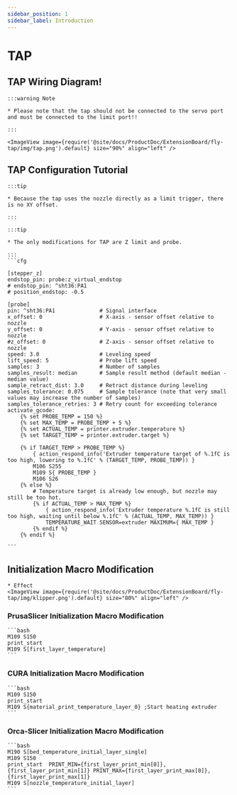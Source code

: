 ```yaml
---
sidebar_position: 1
sidebar_label: Introduction
---
```




# TAP

## TAP Wiring Diagram!

    :::warning Note

    * Please note that the tap should not be connected to the servo port and must be connected to the limit port!!

    :::

    <ImageView image={require('@site/docs/ProductDoc/ExtensionBoard/fly-tap/img/tap.png').default} size="90%" align="left" />


## TAP Configuration Tutorial


    :::tip

    * Because the tap uses the nozzle directly as a limit trigger, there is no XY offset.

    :::

    :::tip

    * The only modifications for TAP are Z limit and probe.

    :::
    ```cfg

    [stepper_z]
    endstop_pin: probe:z_virtual_endstop
    # endstop_pin: ^sht36:PA1  
    # position_endstop: -0.5        

    [probe]
    pin: ^sht36:PA1              # Signal interface
    x_offset: 0                  # X-axis - sensor offset relative to nozzle
    y_offset: 0                  # Y-axis - sensor offset relative to nozzle
    #z_offset: 0                 # Z-axis - sensor offset relative to nozzle
    speed: 3.0                   # Leveling speed
    lift_speed: 5                # Probe lift speed
    samples: 3                   # Number of samples
    samples_result: median       # Sample result method (default median - median value)
    sample_retract_dist: 3.0     # Retract distance during leveling
    samples_tolerance: 0.075     # Sample tolerance (note that very small values may increase the number of samples)
    samples_tolerance_retries: 3 # Retry count for exceeding tolerance
    activate_gcode:
        {% set PROBE_TEMP = 150 %}
        {% set MAX_TEMP = PROBE_TEMP + 5 %}
        {% set ACTUAL_TEMP = printer.extruder.temperature %}
        {% set TARGET_TEMP = printer.extruder.target %}

        {% if TARGET_TEMP > PROBE_TEMP %}
            { action_respond_info('Extruder temperature target of %.1fC is too high, lowering to %.1fC' % (TARGET_TEMP, PROBE_TEMP)) }
            M106 S255
            M109 S{ PROBE_TEMP }
            M106 S26
        {% else %}
            # Temperature target is already low enough, but nozzle may still be too hot.
            {% if ACTUAL_TEMP > MAX_TEMP %}
                { action_respond_info('Extruder temperature %.1fC is still too high, waiting until below %.1fC' % (ACTUAL_TEMP, MAX_TEMP)) }
                TEMPERATURE_WAIT SENSOR=extruder MAXIMUM={ MAX_TEMP }
            {% endif %}
        {% endif %}

    ```

## Initialization Macro Modification
    * Effect
    <ImageView image={require('@site/docs/ProductDoc/ExtensionBoard/fly-tap/img/klipper.png').default} size="80%" align="left" />

### PrusaSlicer Initialization Macro Modification 

    ```bash
    M109 S150
    print_start
    M109 S[first_layer_temperature]
    ```

### CURA Initialization Macro Modification

    ```bash
    M109 S150
    print_start
    M109 S{material_print_temperature_layer_0} ;Start heating extruder
    ```

### Orca-Slicer Initialization Macro Modification

    ```bash
    M190 S[bed_temperature_initial_layer_single]
    M109 S150
    print_start  PRINT_MIN={first_layer_print_min[0]},{first_layer_print_min[1]} PRINT_MAX={first_layer_print_max[0]},{first_layer_print_max[1]}
    M109 S[nozzle_temperature_initial_layer]
    ```